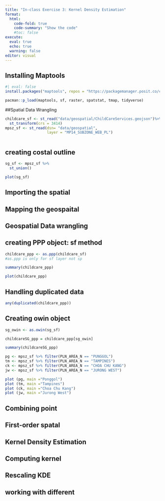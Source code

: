 ```yaml
---
title: "In-class Exercise 3: Kernel Density Estimation"
format: 
  html:
    code-fold: true
    code-summary: "Show the code"
    #toc: false
execute: 
  eval: true
  echo: true
  warning: false
editor: visual
---
```


## Installing Maptools

```r
#| eval: false
install.packages("maptools", repos = "https://packagemanager.posit.co/cran/2023-10-13")
```

```r
pacman::p_load(maptools, sf, raster, spatstat, tmap, tidyverse)
```

##Spatial Data Wrangling 



```r
childcare_sf <- st_read("data/geospatial/ChildCareServices.geojson")%>%
  st_transform(crs = 3414)
mpsz_sf <- st_read(dsn= "data/geospatial",
                   layer = "MP14_SUBZONE_WEB_PL")
```
```r
```

## creating costal outline

```r
sg_sf <- mpsz_sf %>%
  st_union()
```

```r
plot(sg_sf)
```

## Importing the spatial
## Mapping the geospaital 
## Geospatial Data wrangling
## creating PPP object: sf method 

```r
childcare_ppp <- as.ppp(childcare_sf)
#as.ppp is only for sf layer not sp
```

```r
summary(childcare_ppp)
```

```r
plot(childcare_ppp)
```
## Handling duplicated data

```r
any(duplicated(childcare_ppp))
```
## Creating owin object

```r
sg_owin <- as.owin(sg_sf)
```

```r
childcareSG_ppp = childcare_ppp[sg_owin]
```

```r
summary(childcareSG_ppp)

```
```r
pg <- mpsz_sf %>% filter(PLN_AREA_N == "PUNGGOL")
tm <- mpsz_sf %>% filter(PLN_AREA_N == "TAMPINES")
ck <- mpsz_sf %>% filter(PLN_AREA_N == "CHOA CHU KANG")
jw <- mpsz_sf %>% filter(PLN_AREA_N == "JURONG WEST")
```

```r
plot (pg, main ="Ponggol")
plot (tm, main ="Tampines")
plot (ck, main ="Choa Chu Kang")
plot (jw, main ="Jurong West")
```

## Combining point
## First-order spatal
## Kernel Density Estimation
## Computing kernel
## Rescaling KDE
## working with different 
